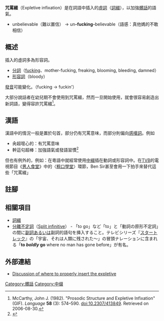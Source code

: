 {{Link style|time=2015-12-13T12:54:12+00:00}}
{{暫定名稱}}
'''咒罵綴'''（Expletive infixation）是在詞語中插入的[[虛詞|虛詞]]（[[詞綴|詞綴]]），以加強[[髒話|髒話]]的語氣。

*unbelievable（難以置信） → un'''-fucking-'''believable（語感：真他媽的不敢相信）

== 概述 ==
插入的虛詞多為形容詞。
*[[分词|分詞]]（[[fuck|fucking]]、mother-fucking, freaking, blooming, bleeding, damned）
*[[形容词|形容詞]]（bloody）

[[發音|發音]]可能變化。（fucking → fuckin'）

大部分說話者在幼兒期不會使用到咒罵綴，然而一旦開始使用，就會很容易創造出新詞語，變得容許咒罵綴<ref name="McCarthy">McCarthy, John J. (1982). "Prosodic Structure and Expletive Infixation" (GIF). ''Language'' '''58''' (3): 574–590. doi:10.2307/413849. Retrieved on 2006-08-30.</ref>。

== 漢語 ==
漢語中的情況一般是置於句首，部分仍有咒罵意味，而部分則偏向[[感嘆詞|感嘆詞]]。例如
*肏超噁心的：有咒罵意味
*幹這句超棒：加強語氣或發語習慣<ref>{{cite web |language= zh |title= 罵「幹」判無罪 法官：是生活用語 |url= http://iservice.libertytimes.com.tw/liveNews/news.php?no=931302&type=%E7%A4%BE%E6%9C%83 |author=  |work= 自由電子報 |publisher= [[自由時報|自由時報]] |date= 2014-01-06 |accessdate= 2014-01-07 |deadurl= yes |archiveurl= https://web.archive.org/web/20140107135747/http://iservice.libertytimes.com.tw/liveNews/news.php?type=%E7%A4%BE%E6%9C%83&no=931302 |archivedate= 2014-01-07 }}</ref>
但也有例外的，例如：在粵語中就經常使用[[中綴|中綴]]插在動詞或形容詞中。在[[TVB|TVB]]的電視節目《[[男人食堂|男人食堂]]》中的〈[[男人食堂#粗口學堂|粗口學堂]]〉環節，Ben Sir甚至會用一下拍手來替代這些「咒罵綴」

== 註腳 ==
{{reflist}}

== 相關項目 ==
* [[詞綴|詞綴]]
*[[分離不定詞|分離不定詞]]（[[:en:Split_infinitive|Split infinitive]]） - 「to go」など「to」と「動詞の原形不定詞」の間に[[副詞|副詞]]あるいは副詞的語句を挿入すること。テレビシリーズ『[[スタートレック|スタートレック]]』の「宇宙、それは人類に残された〜」の冒頭ナレーションに含まれる「'''to ''boldly'' go''' where no man has gone before」が有名。

== 外部連結 ==
*[http://www.langston.com/Fun_People/1994/1994AWE.html Discussion of where to properly insert the expletive]{{Wayback|url=http://www.langston.com/Fun_People/1994/1994AWE.html |date=20201109024250 }}

[[Category:髒話|Category:髒話]]
[[Category:中缀|Category:中缀]]